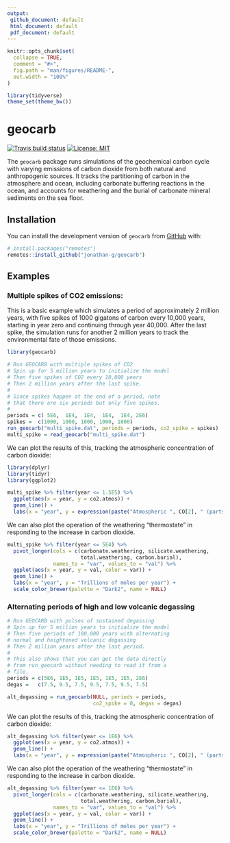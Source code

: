 ```yaml
---
output: 
 github_document: default
 html_document: default
 pdf_document: default 
---
```


<!-- README.md is generated from README.Rmd. Please edit that file -->

```r
knitr::opts_chunk$set(
  collapse = TRUE,
  comment = "#>",
  fig.path = "man/figures/README-",
  out.width = "100%"
)

library(tidyverse)
theme_set(theme_bw())
```

# geocarb

<!-- badges: start -->
[![Travis build status](https://travis-ci.org/jonathan-g/geocarb.svg?branch=master)](https://travis-ci.org/jonathan-g/geocarb)
[![License: MIT](https://img.shields.io/badge/License-MIT-yellow.svg)](https://opensource.org/licenses/MIT)
<!-- badges: end -->

The `geocarb` package runs simulations of the geochemical carbon cycle with 
varying emissions of carbon dioxide from both natural and anthropogenic sources.
It tracks the partitioning of carbon in the atmosphere and ocean, including
carbonate buffering reactions in the ocean, and accounts for weathering and
the burial of carbonate mineral sediments on the sea floor.

## Installation

<!--
You can install 
the released version of geocarb from 
[CRAN](https://CRAN.R-project.org) with:

``` r
install.packages("geocarb")
```

And the development version from 
[GitHub](https://github.com//jonathan-g/geocarb) 
with:

``` r
# install.packages("remotes")
remotes::install_github("jonathan-g/geocarb")
```
<!-- -->
<!-- -->
You can install 
the development version of `geocarb` from 
[GitHub](https://github.com/jonathan-g/geocarb) 
with:

```r
# install.packages("remotes")
remotes::install_github("jonathan-g/geocarb")
```
<!-- -->

## Examples

### Multiple spikes of CO2 emissions:

This is a basic example which simulates a period of approximately 2 million 
years, with five spikes of 1000 gigatons of carbon every 10,000 years,
starting in year zero and continuing through year 40,000.
After the last spike, the simulation runs for another 2 million years to 
track the environmental fate of those emissions.

```r
library(geocarb)

# Run GEOCARB with multiple spikes of CO2
# Spin up for 5 million years to initialize the model
# Then five spikes of CO2 every 10,000 years
# Then 2 million years after the last spike.
#
# Since spikes happen at the end of a period, note
# that there are six periods but only five spikes.
#
periods = c( 5E6,  1E4,  1E4,  1E4,  1E4, 2E6)
spikes =  c(1000, 1000, 1000, 1000, 1000)
run_geocarb("multi_spike.dat", periods = periods, co2_spike = spikes)
multi_spike = read_geocarb("multi_spike.dat")
```

We can plot the results of this, tracking the atmospheric concentration of 
carbon dioxide: 
```r
library(dplyr)
library(tidyr)
library(ggplot2)

multi_spike %>% filter(year <= 1.5E5) %>%
  ggplot(aes(x = year, y = co2.atmos)) + 
  geom_line() +
  labs(x = "year", y = expression(paste("Atmospheric ", CO[2], " (parts per million")))
```

We can also plot the operation of the weathering "thermostate" in responding to 
the increase in carbon dioxide.

```r
multi_spike %>% filter(year <= 5E4) %>%
  pivot_longer(cols = c(carbonate.weathering, silicate.weathering, 
                        total.weathering, carbon.burial),
               names_to = "var", values_to = "val") %>%
  ggplot(aes(x = year, y = val, color = var)) + 
  geom_line() +
  labs(x = "year", y = "Trillions of moles per year") +
  scale_color_brewer(palette = "Dark2", name = NULL)
```


### Alternating periods of high and low volcanic degassing

```r
# Run GEOCARB with pulses of sustained degassing
# Spin up for 5 million years to initialize the model
# Then five periods of 100,000 years with alternating
# normal and heightened volcanic degassing
# Then 2 million years after the last period.
#
# This also shows that you can get the data directly
# from run_geocarb without needing to read it from a
# file.
periods = c(5E6, 1E5, 1E5, 1E5, 1E5, 1E5, 2E6)
degas =   c(7.5, 9.5, 7.5, 9.5, 7.5, 9.5, 7.5)

alt_degassing = run_geocarb(NULL, periods = periods, 
                            co2_spike = 0, degas = degas)
```

We can plot the results of this, tracking the atmospheric concentration of 
carbon dioxide: 
```r
alt_degassing %>% filter(year <= 1E6) %>%
  ggplot(aes(x = year, y = co2.atmos)) + 
  geom_line() +
  labs(x = "year", y = expression(paste("Atmospheric ", CO[2], " (parts per million")))
```

We can also plot the operation of the weathering "thermostate" in responding to 
the increase in carbon dioxide.

```r
alt_degassing %>% filter(year <= 1E6) %>%
  pivot_longer(cols = c(carbonate.weathering, silicate.weathering, 
                        total.weathering, carbon.burial),
               names_to = "var", values_to = "val") %>%
  ggplot(aes(x = year, y = val, color = var)) + 
  geom_line() +
  labs(x = "year", y = "Trillions of moles per year") +
  scale_color_brewer(palette = "Dark2", name = NULL)
```
